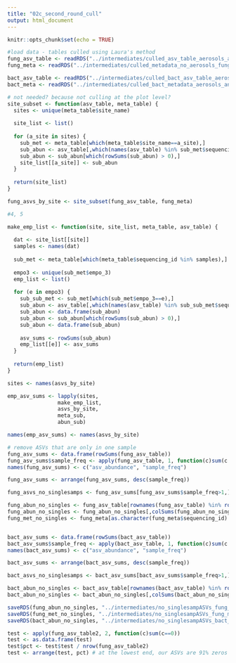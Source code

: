 ```yaml
---
title: "02c_second_round_cull"
output: html_document
---
```


```r
knitr::opts_chunk$set(echo = TRUE)
```

```r
#load data - tables culled using Laura's method
fung_asv_table <- readRDS("../intermediates/culled_asv_table_aerosols_and_fung_corp_removed.rds") # 49749 ASVs, 1443 samples
fung_meta <- readRDS("../intermediates/culled_metadata_no_aerosols_fung_corp.rds")

bact_asv_table <- readRDS("../intermediates/culled_bact_asv_table_aerosols_and_fung_corp_removed.rds") # 324718 ASVs, 1464 samples
bact_meta <- readRDS("../intermediates/culled_bact_metadata_aerosols_and_fung_corp_removed.rds")
```

```r
# not needed? because not culling at the plot level?
site_subset <- function(asv_table, meta_table) {
  sites <- unique(meta_table$site_name)
  
  site_list <- list()
  
  for (a_site in sites) {
    sub_met <- meta_table[which(meta_table$site_name==a_site),]
    sub_abun <- asv_table[,which(names(asv_table) %in% sub_met$sequencing_id)]
    sub_abun <- sub_abun[which(rowSums(sub_abun) > 0),]
    site_list[[a_site]] <- sub_abun
  }
  
  return(site_list)
}

fung_asvs_by_site <- site_subset(fung_asv_table, fung_meta)

#4, 5

make_emp_list <- function(site, site_list, meta_table, asv_table) {
  
  dat <- site_list[[site]]
  samples <- names(dat)
  
  sub_met <- meta_table[which(meta_table$sequencing_id %in% samples),]
  
  empo3 <- unique(sub_met$empo_3)
  emp_list <- list()
  
  for (e in empo3) {
    sub_sub_met <- sub_met[which(sub_met$empo_3==e),]
    sub_abun <- asv_table[,which(names(asv_table) %in% sub_sub_met$sequencing_id)]
    sub_abun <- data.frame(sub_abun)
    sub_abun <- sub_abun[which(rowSums(sub_abun) > 0),]
    sub_abun <- data.frame(sub_abun)
    
    asv_sums <- rowSums(sub_abun)
    emp_list[[e]] <- asv_sums
  }
  
  return(emp_list)
}

sites <- names(asvs_by_site)

emp_asv_sums <- lapply(sites,
                make_emp_list,
                asvs_by_site,
                meta_sub,
                abun_sub)

names(emp_asv_sums) <- names(asvs_by_site)

```

```r
# remove ASVs that are only in one sample
fung_asv_sums <- data.frame(rowSums(fung_asv_table))
fung_asv_sums$sample_freq <- apply(fung_asv_table, 1, function(c)sum(c!=0))
names(fung_asv_sums) <- c("asv_abundance", "sample_freq")

fung_asv_sums <- arrange(fung_asv_sums, desc(sample_freq))

fung_asvs_no_singlesamps <- fung_asv_sums[fung_asv_sums$sample_freq>1,]

fung_abun_no_singles <- fung_asv_table[rownames(fung_asv_table) %in% rownames(fung_asvs_no_singlesamps),] # 26308 ASVs remain (23441 removed)
fung_abun_no_singles <- fung_abun_no_singles[,colSums(fung_abun_no_singles)>0] # only one sample removed, 1442 remain
fung_met_no_singles <- fung_meta[as.character(fung_meta$sequencing_id) %in% names(fung_abun_no_singles),]


bact_asv_sums <- data.frame(rowSums(bact_asv_table))
bact_asv_sums$sample_freq <- apply(bact_asv_table, 1, function(c)sum(c!=0))
names(bact_asv_sums) <- c("asv_abundance", "sample_freq")

bact_asv_sums <- arrange(bact_asv_sums, desc(sample_freq))

bact_asvs_no_singlesamps <- bact_asv_sums[bact_asv_sums$sample_freq>1,] 

bact_abun_no_singles <- bact_asv_table[rownames(bact_asv_table) %in% rownames(bact_asvs_no_singlesamps),] # 159368 ASVs remain, (165350 removed)
bact_abun_no_singles <- bact_abun_no_singles[,colSums(bact_abun_no_singles)>0] # no samples removed, 1464 remain

```

```r
saveRDS(fung_abun_no_singles, "../intermediates/no_singlesampASVs_fung_asv_table.rds")
saveRDS(fung_met_no_singles, "../intermediates/no_singlesampASVs_fung_metadata.rds")
saveRDS(bact_abun_no_singles, "../intermediates/no_singlesampASVs_bact_asv_table.rds")
```

```r
test <- apply(fung_asv_table2, 2, function(c)sum(c==0))
test <- as.data.frame(test)
test$pct <- test$test / nrow(fung_asv_table2)
test <- arrange(test, pct) # at the lowest end, our ASVs are 91% zeros

```











